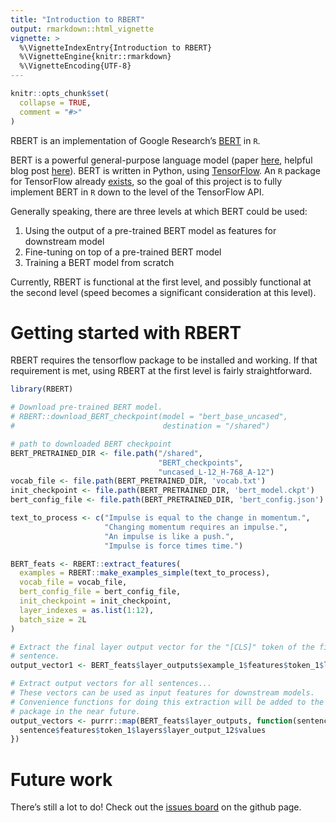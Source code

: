 ```yaml
---
title: "Introduction to RBERT"
output: rmarkdown::html_vignette
vignette: >
  %\VignetteIndexEntry{Introduction to RBERT}
  %\VignetteEngine{knitr::rmarkdown}
  %\VignetteEncoding{UTF-8}
---
```


<!--  Copyright 2019 Bedford Freeman & Worth Pub Grp LLC DBA Macmillan Learning. -->
<!--  -->
<!--  Licensed under the Apache License, Version 2.0 (the "License"); -->
<!--  you may not use this file except in compliance with the License. -->
<!--  You may obtain a copy of the License at -->
<!--  -->
<!--      http://www.apache.org/licenses/LICENSE-2.0 -->
<!--  -->
<!--  Unless required by applicable law or agreed to in writing, software -->
<!--  distributed under the License is distributed on an "AS IS" BASIS, -->
<!--  WITHOUT WARRANTIES OR CONDITIONS OF ANY KIND, either express or implied. -->
<!--  See the License for the specific language governing permissions and -->
<!--  limitations under the License. -->

```r
knitr::opts_chunk$set(
  collapse = TRUE,
  comment = "#>"
)
```





RBERT is an implementation of Google Research's 
[BERT](https://github.com/google-research/bert) in `R`. 

BERT is a powerful general-purpose language model
(paper [here](https://arxiv.org/pdf/1810.04805.pdf), 
helpful blog post [here](http://jalammar.github.io/illustrated-bert/)).
BERT is written in Python, using [TensorFlow](https://www.tensorflow.org/).
An `R` package for TensorFlow already [exists](https://tensorflow.rstudio.com/),
so the goal of this project is to fully implement BERT in `R` down to the level
of the TensorFlow API.

Generally speaking, there are three levels at which BERT could be used:

1. Using the output of a pre-trained BERT model as features for downstream model
2. Fine-tuning on top of a pre-trained BERT model
3. Training a BERT model from scratch

Currently, RBERT is functional at the first level, and possibly functional
at the second level (speed becomes a significant consideration at this level).

# Getting started with RBERT

RBERT requires the tensorflow package to be installed and working. If that
requirement is met, using RBERT at the first level is fairly 
straightforward. 

```r
library(RBERT)

# Download pre-trained BERT model.
# RBERT::download_BERT_checkpoint(model = "bert_base_uncased",
#                                 destination = "/shared")

# path to downloaded BERT checkpoint
BERT_PRETRAINED_DIR <- file.path("/shared",
                                 "BERT_checkpoints", 
                                 "uncased_L-12_H-768_A-12")
vocab_file <- file.path(BERT_PRETRAINED_DIR, 'vocab.txt')
init_checkpoint <- file.path(BERT_PRETRAINED_DIR, 'bert_model.ckpt')
bert_config_file <- file.path(BERT_PRETRAINED_DIR, 'bert_config.json')

text_to_process <- c("Impulse is equal to the change in momentum.",
                     "Changing momentum requires an impulse.",
                     "An impulse is like a push.",
                     "Impulse is force times time.")

BERT_feats <- RBERT::extract_features(
  examples = RBERT::make_examples_simple(text_to_process),
  vocab_file = vocab_file,
  bert_config_file = bert_config_file,
  init_checkpoint = init_checkpoint,
  layer_indexes = as.list(1:12),
  batch_size = 2L
)

# Extract the final layer output vector for the "[CLS]" token of the first
# sentence. 
output_vector1 <- BERT_feats$layer_outputs$example_1$features$token_1$layers$layer_output_12$values

# Extract output vectors for all sentences...
# These vectors can be used as input features for downstream models.
# Convenience functions for doing this extraction will be added to the
# package in the near future.
output_vectors <- purrr::map(BERT_feats$layer_outputs, function(sentence) {
  sentence$features$token_1$layers$layer_output_12$values
})
```

# Future work

There's still a lot to do! Check out the 
[issues board](https://github.com/macmillanhighered/RBERT/issues) 
on the github page.
